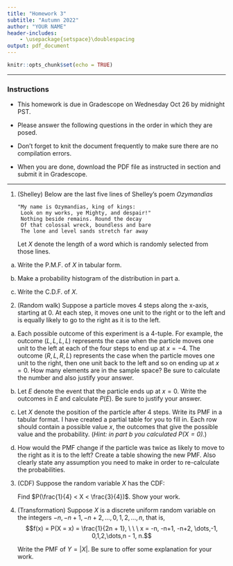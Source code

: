 ```yaml
---
title: "Homework 3"
subtitle: "Autumn 2022"
author: "YOUR NAME"
header-includes:
    - \usepackage{setspace}\doublespacing
output: pdf_document
---
```


```r
knitr::opts_chunk$set(echo = TRUE)
```

* * * 
### Instructions

- This homework is due in Gradescope on Wednesday Oct 26 by midnight PST.

- Please answer the following questions in the order in which they are posed. 

- Don't forget to knit the document frequently to make sure there are no compilation errors. 

- When you are done, download the PDF file as instructed in section and submit it in Gradescope. 


* * *

1. (Shelley) Below are the last five lines of Shelley's poem *Ozymandias* 

   ```verbatim
   "My name is Ozymandias, king of kings:
    Look on my works, ye Mighty, and despair!"
    Nothing beside remains. Round the decay
    Of that colossal wreck, boundless and bare
    The lone and level sands stretch far away 
   ```

   Let $X$ denote the length of a word which is randomly selected from those lines. 

a. Write the P.M.F. of $X$ in tabular form. 
    
b. Make a probability histogram of the distribution in part a.

c. Write the C.D.F. of $X$.


\dotfill

2. (Random walk) Suppose a particle moves 4 steps along the x-axis, starting at 0. At each step, it moves one unit to the right or to the left and is equally  likely to go to the right as it is to the left. 

a. Each possible outcome of this experiment is a 4-tuple. For example, the outcome $(L, L, L, L)$ represents the case when the particle moves one unit to the left at each of the four steps to end up at $x=-4$. The outcome $(R, L, R, L)$ represents the case when the particle moves one unit to the right, then one unit back to the left and so on ending up at $x=0$. How many elements are in the sample space? Be sure to calculate the number and also justify your answer.

b. Let $E$ denote the event that the particle ends up at $x = 0$. Write the outcomes in $E$ and calculate $P(E)$. Be sure to justify your answer.

c. Let $X$ denote the position of the particle after 4 steps. Write its PMF in a tabular format. I have created a partial table for you to fill in. Each row should contain a possible value $x$, the outcomes that give the possible value and the probability. (*Hint: in part b you calculated $P(X = 0)$.*)

\begin{table}[h]
\centering
\begin{tabular}{|c|p{4in}|r|} \hline
$x$ &  outcomes from $S$ & $f(x)$ \\ \hline 
\end{tabular}
\end{table}

d. How would the PMF change if the particle was twice as likely to move to the right as it is to the left? Create a table showing the new PMF. Also clearly state any assumption you need to make in order to re-calculate the probabilities. 

\dotfill

3. (CDF) Suppose the random variable $X$ has the CDF:
\begin{align*}
F(x) &= P(X \leq x), \\
     &= \left\{ \begin{array}{cc}
                      0 & x < 0, \\ \\
            \frac{1}{3} & 0 \leq x < \frac{2}{5}, \\ \\
            \frac{3}{4} & \frac{2}{5} \leq x  < \frac{4}{5}, \\ \\
                      1 & \frac{4}{5} \leq x. \end{array} \right.
\end{align*}

   Find $P(\frac{1}{4} < X < \frac{3}{4})$. Show your work.

\dotfill

4. (Transformation) Suppose $X$ is a discrete uniform random variable on the integers $-n, -n + 1, -n +2, \dots, 0, 1, 2,\dots, n$, that is, 
$$f(x) = P(X = x) = \frac{1}{2n + 1}, \ \ \ x = -n, -n+1, -n+2, \dots,-1, 0,1,2,\dots,n - 1, n.$$

   Write the PMF of $Y = |X|$. Be sure to offer some explanation for your work.
   
